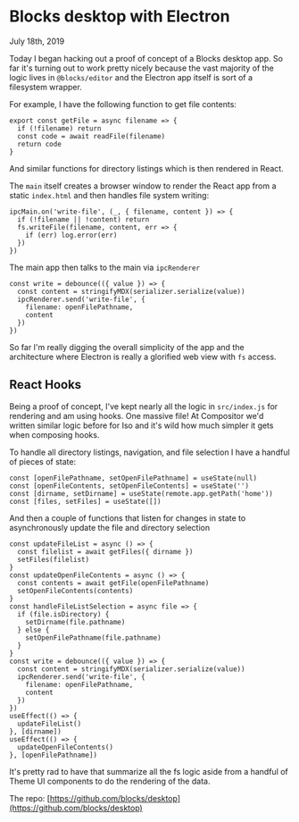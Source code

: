 # Blocks desktop with Electron

July 18th, 2019

Today I began hacking out a proof of concept of a Blocks desktop app. So far it's turning out to work pretty nicely because the vast majority of the logic lives in `@blocks/editor` and the Electron app itself is sort of a filesystem wrapper.

For example, I have the following function to get file contents:

```
export const getFile = async filename => {
  if (!filename) return
  const code = await readFile(filename)
  return code
}
```

And similar functions for directory listings which is then rendered in React.

The `main` itself creates a browser window to render the React app from a static `index.html` and then handles file system writing:

```
ipcMain.on('write-file', (_, { filename, content }) => {
  if (!filename || !content) return
  fs.writeFile(filename, content, err => {
    if (err) log.error(err)
  })
})
```

The main app then talks to the main via `ipcRenderer`

```
const write = debounce(({ value }) => {
  const content = stringifyMDX(serializer.serialize(value))
  ipcRenderer.send('write-file', {
    filename: openFilePathname,
    content
  })
})
```

So far I'm really digging the overall simplicity of the app and the architecture where Electron is really a glorified web view with `fs` access.

## React Hooks

Being a proof of concept, I've kept nearly all the logic in `src/index.js` for rendering and am using hooks. One massive file! At Compositor we'd written similar logic before for Iso and it's wild how much simpler it gets when composing hooks.

To handle all directory listings, navigation, and file selection I have a handful of pieces of state:

```
const [openFilePathname, setOpenFilePathname] = useState(null)
const [openFileContents, setOpenFileContents] = useState('')
const [dirname, setDirname] = useState(remote.app.getPath('home'))
const [files, setFiles] = useState([])
```

And then a couple of functions that listen for changes in state to asynchronously update the file and directory selection

```
const updateFileList = async () => {
  const filelist = await getFiles({ dirname })
  setFiles(filelist)
}
const updateOpenFileContents = async () => {
  const contents = await getFile(openFilePathname)
  setOpenFileContents(contents)
}
const handleFileListSelection = async file => {
  if (file.isDirectory) {
    setDirname(file.pathname)
  } else {
    setOpenFilePathname(file.pathname)
  }
}
const write = debounce(({ value }) => {
  const content = stringifyMDX(serializer.serialize(value))
  ipcRenderer.send('write-file', {
    filename: openFilePathname,
    content
  })
})
useEffect(() => {
  updateFileList()
}, [dirname])
useEffect(() => {
  updateOpenFileContents()
}, [openFilePathname])
```

It's pretty rad to have that summarize all the fs logic aside from a handful of Theme UI components to do the rendering of the data.

The repo: [https://github.com/blocks/desktop](https://github.com/blocks/desktop)
